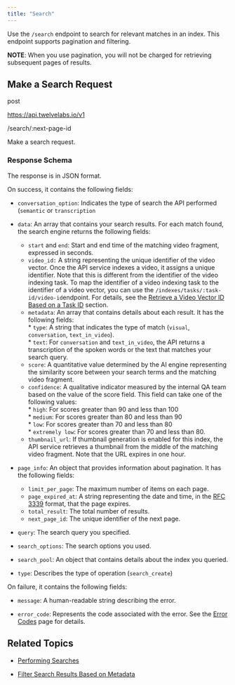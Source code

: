 ```yaml
---
title: "Search"
---
```


Use the `/search` endpoint to search for relevant matches in an index. This endpoint supports pagination and filtering.

**NOTE**: When you use pagination, you will not be charged for retrieving subsequent pages of results.

## Make a Search Request

post

https://api.twelvelabs.io/v1

/search/:next-page-id

Make a search request.

### Response Schema

The response is in JSON format.

On success, it contains the following fields:

* `conversation_option`: Indicates the type of search the API performed (`semantic` or `transcription`

* `data`: An array that contains your search results. For each match found, the search engine returns the following fields:  
   * `start` and `end`: Start and end time of the matching video fragment, expressed in seconds.  
   * `video_id:` A string representing the unique identifier of the video vector. Once the API service indexes a video, it assigns a unique identifier. Note that this is different from the identifier of the video indexing task. To map the identifier of a video indexing task to the identifier of a video vector, you can use the `/indexes/tasks/:task-id/video-id`endpoint. For details, see the [Retrieve a Video Vector ID Based on a Task ID](/reference/api-reference/indexes-tasks#retrieve-a-video-vector-id-based-on-a-task-id) section.  
   * `metadata`: An array that contains details about each result. It has the following fields:  
         * `type`: A string that indicates the type of match (`visual`, `conversation`, `text_in_video`).  
         * `text`: For `conversation` and `text_in_video`, the API returns a transcription of the spoken words or the text that matches your search query.  
   * `score`: A quantitative value determined by the AI engine representing the similarity score between your search terms and the matching video fragment.  
   * `confidence`: A qualitative indicator measured by the internal QA team based on the value of the score field. This field can take one of the following values:  
         * `high`: For scores greater than 90 and less than 100  
         * `medium`: For scores greater than 80 and less than 90  
         * `low`: For scores greater than 70 and less than 80  
         * `extremely low`: For scores greater than 70 and less than 80.  
   * `thumbnail_url`: If thumbnail generation is enabled for this index, the API service retrieves a thumbnail from the middle of the matching video fragment. Note that the URL expires in one hour.

* `page_info`: An object that provides information about pagination. It has the following fields:  
   * `limit_per_page`: The maximum number of items on each page.  
   * `page_expired_at`: A string representing the date and time, in the [RFC 3339](https://datatracker.ietf.org/doc/html/rfc3339) format, that the page expires.  
   * `total_result`: The total number of results.  
   * `next_page_id`: The unique identifier of the next page.

* `query`: The search query you specified.

* `search_options`: The search options you used.

* `search_pool`: An object that contains details about the index you queried.

* `type`: Describes the type of operation (`search_create`)

On failure, it contains the following fields:

* `message`: A human-readable string describing the error.

* `error_code`: Represents the code associated with the error. See the [Error Codes](/reference/api-reference/error-codes) page for details.

## Related Topics

* [Performing Searches](/guides/performing-searches)

* [Filter Search Results Based on Metadata](/concepts/filtering/filter-search-results-based-on-metadata)